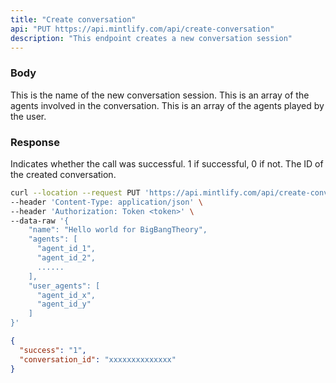 ```yaml
---
title: "Create conversation"
api: "PUT https://api.mintlify.com/api/create-conversation"
description: "This endpoint creates a new conversation session"
---
```


### Body

<ParamField body="name" type="string">
  This is the name of the new conversation session.
</ParamField>

<ParamField body="agent_ids" type="object">
  This is an array of the agents involved in the conversation.
</ParamField>

<ParamField body="user_agent_ids" type="object">
  This is an array of the agents played by the user.
</ParamField>

### Response

<ResponseField name="success" type="number">
  Indicates whether the call was successful. 1 if successful, 0 if not.
</ResponseField>

<ResponseField name="conversation_id" type="string">
  The ID of the created conversation.
</ResponseField>

<RequestExample>

```bash Example Request
curl --location --request PUT 'https://api.mintlify.com/api/create-conversation' \
--header 'Content-Type: application/json' \
--header 'Authorization: Token <token>' \
--data-raw '{
    "name": "Hello world for BigBangTheory",
    "agents": [
      "agent_id_1",
      "agent_id_2",
      ......
    ],
    "user_agents": [
      "agent_id_x",
      "agent_id_y"
    ]
}'
```

</RequestExample>

<ResponseExample>

```json Response
{
  "success": "1",
  "conversation_id": "xxxxxxxxxxxxxx"
}
```

</ResponseExample>
